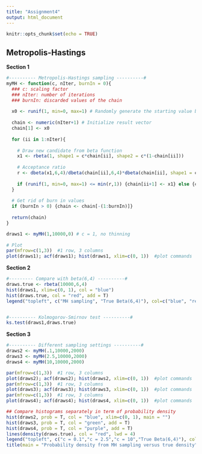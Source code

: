 ```yaml
---
title: "Assignment4"
output: html_document
---
```


```r
knitr::opts_chunk$set(echo = TRUE)
```

## Metropolis-Hastings

**Section 1**

```r
#---------- Metropolis-Hastings sampling ----------#
myMH <- function(c, nIter, burnIn = 0){
  ### c: scaling factor
  ### nIter: number of iterations
  ### burnIn: discarded values of the chain
  
  x0 <- runif(1, min=0, max=1) # Randomly generate the starting value between 0 and 1
  
  chain <- numeric(nIter+1) # Initialize result vector
  chain[1] <- x0
  
  for (ii in 1:nIter){
    
    # Draw new candidate from beta function
    x1 <- rbeta(1, shape1 = c*chain[ii], shape2 = c*(1-chain[ii]))
    
    # Acceptance ratio
    r <- dbeta(x1,6,4)/dbeta(chain[ii],6,4)*dbeta(chain[ii], shape1 = c*x1, shape2 = c*(1-x1))/dbeta(x1, shape1 = c*chain[ii], shape2 = c*(1-chain[ii]))
    
    if (runif(1, min=0, max=1) <= min(r,1)) {chain[ii+1] <- x1} else {chain[ii+1] <- chain[ii]}
  }
  
  # Get rid of burn in values
  if (burnIn > 0) {chain <- chain[-(1:burnIn)]}
  
  return(chain)
}

draws1 <- myMH(1,10000,0) # c = 1, no thinning
  
# Plot
par(mfrow=c(1,3))  #1 row, 3 columns
plot(draws1); acf(draws1); hist(draws1, xlim=c(0, 1))  #plot commands
```


**Section 2**

```r
#--------- Compare with beta(6,4) ----------#
draws.true <- rbeta(10000,6,4)
hist(draws1, xlim=c(0, 1), col = "blue")
hist(draws.true, col = "red", add = T)
legend("topleft", c("MH sampling", "True Beta(6,4)"), col=c("blue", "red"), lwd = 4, inset = c(0,0.1))


#---------- Kolmogorov-Smirnov test ----------#
ks.test(draws1,draws.true)
```

**Section 3**

```r
#---------- Different sampling settings ----------#
draws2 <- myMH(.1,10000,2000)
draws3 <- myMH(2.5,10000,2000)
draws4 <- myMH(10,10000,2000)

par(mfrow=c(1,3))  #1 row, 3 columns
plot(draws2); acf(draws2); hist(draws2, xlim=c(0, 1))  #plot commands
par(mfrow=c(1,3))  #1 row, 3 columns
plot(draws3); acf(draws3); hist(draws3, xlim=c(0, 1))  #plot commands
par(mfrow=c(1,3))  #1 row, 3 columns
plot(draws4); acf(draws4); hist(draws4, xlim=c(0, 1))  #plot commands
```

```r
## Compare histograms separately in term of probability density
hist(draws2, prob = T, col = "blue", xlim=c(0, 1), main = "")
hist(draws3, prob = T, col = "green", add = T)
hist(draws4, prob = T, col = "purple", add = T)
lines(density(draws.true), col = "red", lwd = 4)
legend("topleft", c("c = 0.1","c = 2.5","c = 10","True Beta(6,4)"), col=c("blue","green","purple","red"), lwd = 4)
title(main = "Probability density from MH sampling versus true density")
```

